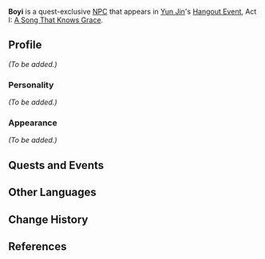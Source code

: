 {{Meta
<!-- Remove this template after adding the missing info -->
|missing_NPC_profile  = yes
}}
{{Character Infobox
|type             = Quest NPC
|image            = NPC Boyi.png
|region           = Liyue
|affiliation      = 
|voiceEN          = [https://www.yaronmesika.com/ Yaron Mesika]<ref>Twitter: [https://twitter.com/YaronMSK/status/1481602009748983809 EN VA Self Announcement]</ref>
|voiceCN          = 
|voiceJP          = 
}}
'''Boyi''' is a quest-exclusive [[NPC]] that appears in [[Yun Jin]]'s [[Hangout Event]], Act I: [[A Song That Knows Grace]].
<!--
==Location==
<gallery>
NPC Location Boyi & Shiyun.png|Boyi's location
NPC Location Boyi & Shiyun Context.png|Additional context
</gallery>
-->
==Profile==
''(To be added.)''

===Personality===
''(To be added.)''

===Appearance===
''(To be added.)''

==Quests and Events==
{{Quests and Events}}

==Other Languages==
{{Other Languages
|default_hidden = 1
|en      = Boyi
|zhs     = 博易
|zhs_rm  = Bóyì
|zht     = 博易
|zht_rm  = Bóyì
|ja      = 博易
|ja_rm   = Hakueki{{Assumed}}
|ko      = 박이
|ko_rm   = Bak-i
|es      = Boyi
|fr      = Boyi
|ru      = Бо И
|th      = Boyi
|vi      = Boyi
|de      = Boyi
|id      = Boyi
|pt      = Boyi
|tr      = Boyi
|it      = Boyi
}}

==Change History==
{{Change History|2.4}}

==References==
{{Reflist}}